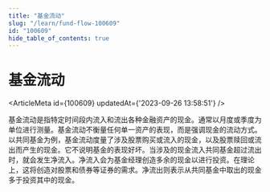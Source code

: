 ```yaml
---
title: "基金流动"
slug: "/learn/fund-flow-100609"
id: "100609"
hide_table_of_contents: true
---
```



# 基金流动

<ArticleMeta id={100609} updatedAt={'2023-09-26 13:58:51'} />
<div className='border-solid border-b border-t-0 my-4 border-[var(--ifm-color-gray-300)]' />

基金流动是指特定时间段内流入和流出各种金融资产的现金。通常以月度或季度为单位进行测量。基金流动不衡量任何单一资产的表现，而是强调现金的流动方式。以共同基金为例，基金流动度量了涉及股票购买或流入的现金，以及股票赎回或流出而产生的现金。它不说明基金的表现好坏。当涉及的现金流入共同基金超过流出时，就会发生净流入。净流入会为基金经理创造多余的现金以进行投资。在理论上，这将创造对股票和债券等证券的需求。净流出则表示从共同基金中取出的现金多于投资其中的现金。
